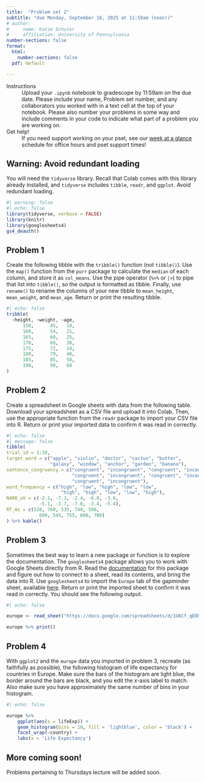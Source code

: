 ```yaml
---
title:  "Problem set 2"
subtitle: "due Monday, September 16, 2025 at 11:59am (noon!)"
# author: 
#     name: Katie Schuler
#     affiliation: University of Pennsylvania
number-sections: false
format: 
  html: 
    number-sections: false
  pdf: default

---
```


Instructions
: Upload your `.ipynb` notebook to gradescope by 11:59am on the due date. Please include your name, Problem set number, and any collaborators you worked with in a text cell at the top of your notebook. Please also number your problems in some way and include comments in your code to indicate what part of a problem you are working on.  

Get help! 
: If you need support working on your pset, see our [week at a glance](../help-schedule.qmd) schedule for office hours and pset support times!

::: callout-warning
# Warning: Avoid redundant loading 
You will need the `tidyverse` library. Recall that Colab comes with this library already installed, and `tidyverse` includes `tibble`, `readr`, and `ggplot`. Avoid redundant loading. 
:::


```r
#| warning: false
#| echo: false
library(tidyverse, verbose = FALSE)
library(knitr)
library(googlesheets4)
gs4_deauth()

```


## Problem 1

Create the following tibble with the `tribble()` function (not `tibble()`). Use the `map()` function from the `purr` package to calculate the `median` of each column, and store it as `col_means`. Use the pipe operator (`%>%` or `|>`) to pipe that list into `tibble()`, so the output is formatted as tibble. Finally, use `rename()` to rename the columns of your new tibble to `mean_height`, `mean_weight`, and `mean_age`. Return or print the resulting tibble. 

```r
#| echo: false
tribble(
  ~height, ~weight, ~age,
      150,      45,   18,
      160,      54,   21,
      165,      60,   25,
      170,      68,   30,
      175,      72,   34,
      180,      79,   40,
      185,      85,   50,
      190,      90,   60
)

```
## Problem 2

Create a spreadsheet in Google sheets with data from the following table. Download your spreadsheet as a CSV file and upload it into Colab. Then, use the appropriate function from the `readr` package to import your CSV file into R. Return or print your imported data to confirm it was read in correctly. 

```r
#| echo: false
#| message: false
tibble(
trial_id = 1:10,
target_word = c("apple", "violin", "doctor", "cactus", "butter",
                "galaxy", "window", "anchor", "garden", "banana"),
sentence_congruency = c("congruent", "incongruent", "congruent", "incongruent",
                        "congruent", "incongruent", "congruent", "incongruent",
                        "congruent", "incongruent"),
word_frequency = c("high", "low", "high", "low", "low",
                    "high", "high", "low", "low", "high"),
N400_uV = c(-2.1, -7.3, -2.4, -6.8, -3.6,
            -5.1, -2.7, -7.0, -3.4, -5.4),
RT_ms = c(520, 760, 535, 740, 590,
            690, 545, 755, 600, 700)
) %>% kable() 

```

## Problem 3 

Sometimes the best way to learn a new package or function is to explore the documentation. The  `googlesheets4` package allows you to work with Google Sheets directly from R. Read the [documentation](https://googlesheets4.tidyverse.org/) for this package and figure out how to connect to a sheet, read its contents, and bring the data into R. Use `googlesheets4` to import the `Europe` tab of the gapminder sheet, available [here](https://docs.google.com/spreadsheets/d/1U6Cf_qEOhiR9AZqTqS3mbMF3zt2db48ZP5v3rkrAEJY/edit?gid=780868077#gid=780868077). Return or print the imported sheet to confirm it was read in correctly. You should see the following output.

```r
#| echo: false 

europe <- read_sheet("https://docs.google.com/spreadsheets/d/1U6Cf_qEOhiR9AZqTqS3mbMF3zt2db48ZP5v3rkrAEJY/edit#gid=780868077", sheet = "Europe")

europe %>% print()

```

## Problem 4

With `ggplot2` and the `europe` data you imported in problem 3, recreate (as faithfully as possible), the following histogram of life expectancy for countries in Europe. Make sure the bars of the histogram are light blue, the border around the bars are black, and you edit the x-axis label to match. Also make sure you have approximately the same number of bins in your histogram. 

```r
#| echo: false

europe %>%
    ggplot(aes(x = lifeExp)) +
    geom_histogram(bins = 10, fill = 'lightblue', color = 'black') +
    facet_wrap(~country) +
    labs(x = 'Life Expectancy')
```



::: callout-tip
# More coming soon!
Problems pertaining to Thursdays lecture will be added soon. 
:::